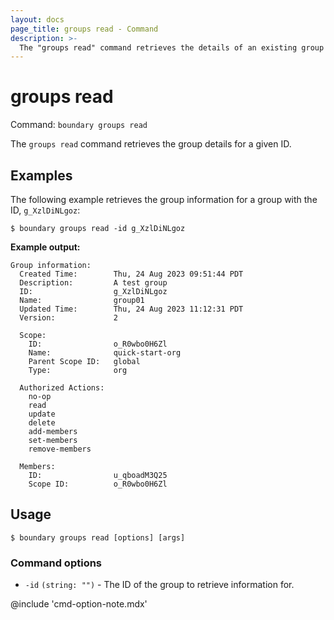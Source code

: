 ```yaml
---
layout: docs
page_title: groups read - Command
description: >-
  The "groups read" command retrieves the details of an existing group resource.
---
```


# groups read

Command: `boundary groups read`

The `groups read` command retrieves the group details for a given ID.


## Examples

The following example retrieves the group information for a group with the ID, `g_XzlDiNLgoz`:

```shell-session
$ boundary groups read -id g_XzlDiNLgoz
```

**Example output:**

<CodeBlockConfig hideClipboard>

```plaintext
Group information:
  Created Time:        Thu, 24 Aug 2023 09:51:44 PDT
  Description:         A test group
  ID:                  g_XzlDiNLgoz
  Name:                group01
  Updated Time:        Thu, 24 Aug 2023 11:12:31 PDT
  Version:             2

  Scope:
    ID:                o_R0wbo0H6Zl
    Name:              quick-start-org
    Parent Scope ID:   global
    Type:              org

  Authorized Actions:
    no-op
    read
    update
    delete
    add-members
    set-members
    remove-members

  Members:
    ID:                u_qboadM3Q25
    Scope ID:          o_R0wbo0H6Zl
```

</CodeBlockConfig>

## Usage

<CodeBlockConfig hideClipboard>

```shell-session
$ boundary groups read [options] [args]
```

</CodeBlockConfig>


### Command options

- `-id` `(string: "")` - The ID of the group to retrieve information for.

@include 'cmd-option-note.mdx'